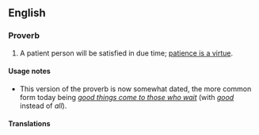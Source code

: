 ==English==

===Proverb===
{{en-proverb}}

# {{lb|en|dated}} A patient person will be satisfied in due time; [[patience is a virtue]].

====Usage notes====
* This version of the proverb is now somewhat dated, the more common form today being ''[[good things come to those who wait]]'' (with ''[[good]]'' instead of ''all'').

====Translations====
{{trans-see|good things come to those who wait}}